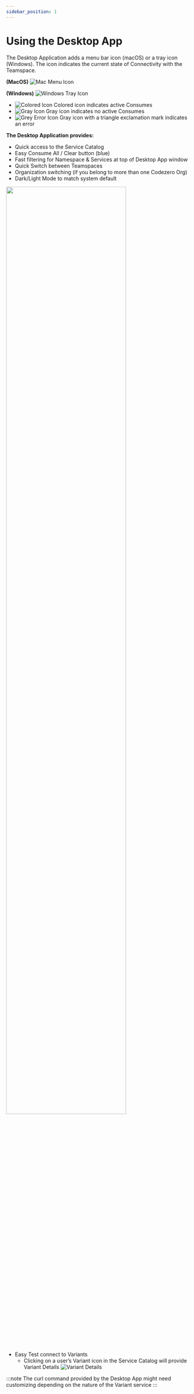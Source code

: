 ```yaml
---
sidebar_position: 1
---
```


# Using the Desktop App


The Desktop Application adds a menu bar icon (macOS) or a tray icon (Windows). The icon indicates the current state of Connectivity with the Teamspace.

**(MacOS)**   ![Mac Menu Icon](./_media/icon-menu-bar-macos.png) 

**(Windows)** ![Windows Tray Icon](./_media/icon-menu-bar-macos.png)

- ![Colored Icon](./_media/c6o-colored-tiny.png) Colored icon indicates active Consumes
- ![Gray Icon](./_media/c6o-grey-tiny.png) Gray icon indicates no active Consumes
- ![Grey Error Icon](./_media/c6o-grey-error-tiny.png) Gray icon with a triangle exclamation mark indicates an error

**The Desktop Application provides:**
- Quick access to the Service Catalog
- Easy Consume All / Clear button (blue)
- Fast filtering for Namespace & Services at top of Desktop App window
- Quick Switch between Teamspaces
- Organization switching (if you belong to more than one Codezero Org)
- Dark/Light Mode to match system default

<div>
  <img width="80%" src={ServiceCatalogImg}/>
</div>

- Easy Test connect to Variants 
  - Clicking on a user’s Variant icon in the Service Catalog will provide Variant Details
  ![Variant Details](./_media/variant-details.png)

:::note
The curl command provided by the Desktop App might need customizing depending on the nature of the Variant service 
:::